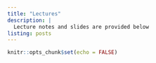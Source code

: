 ```yaml
---
title: "Lectures"
description: |
  Lecture notes and slides are provided below
listing: posts
---
```


```r
knitr::opts_chunk$set(echo = FALSE)
```

